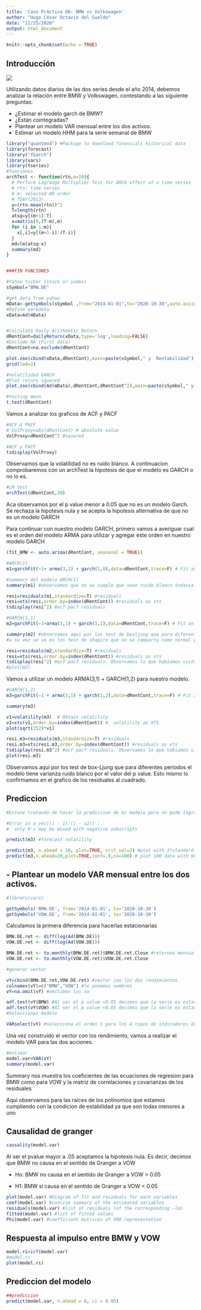 ```yaml
---
title: 'Caso Práctico 06: BMW vs Volkswagen'
author: "Hugo César Octavio del Sueldo"
date: "11/25/2020"
output: html_document
---
```


```r
knitr::opts_chunk$set(echo = TRUE)
```

## Introducción

![](/Users/octaviodelsueldo/Documents/CUNEF/Prediccion/Funciones_GARCH_VAR/imagen.png)

Utilizando datos diarios de las dos series desde el año 2014, debemos analizar la relación entre BMW y Volkswagen, contestando a las siguiente preguntas:

- ¿Estimar el modelo garch de BMW?
- ¿Están cointegradas?
- Plantear un modelo VAR mensual entre los dos activos.
- Estimar un modelo HHM para la serie semanal de BMW

```r
library("quantmod") #Package to download financials historical data 
library(forecast)
library("fGarch")
library(vars)
library(tseries)
#funciones
archTest <- function(rtn,m=10){
  # Perform Lagrange Multiplier Test for ARCH effect of a time series
  # rtn: time series
  # m: selected AR order
  # TSAY(2013)
  y=(rtn-mean(rtn))^2
  T=length(rtn)
  atsq=y[(m+1):T]
  x=matrix(0,(T-m),m)
  for (i in 1:m){
    x[,i]=y[(m+1-i):(T-i)]
  }
  md=lm(atsq~x)
  summary(md)
}


###FIN FUNCIONES
```



```r

#Yahoo ticker (stock or index) 
sSymbol="BMW.DE"

#get data from yahoo
mData<-getSymbols(sSymbol ,from="2014-01-01",to="2020-10-30",auto.assign=FALSE)
#Define workdata
xData=Ad(mData)



```





```r
#Calculate Daily Arithmetic Return
dRentCont=dailyReturn(xData,type='log',leading=FALSE)
#Exclude NA (First data)
dRentCont=na.exclude(dRentCont)

plot.zoo(cbind(xData,dRentCont),main=paste(sSymbol," y  Rentabilidad"),xlab="años",ylab=c("Precio","rentabilidad"))
grid(lwd=2)
```





```r
#Volatilidad GARCH
#Plot return squared
plot.zoo(cbind(Ad(mData),dRentCont,dRentCont^2),main=paste(sSymbol," y  Rentabilidad"),xlab="años",ylab=c("Precio","rentabilidad","Volatilidad"))

#testing mean
t.test(dRentCont)

```


Vamos a analizar los graficos de ACF y PACF
```r
#ACF & PACF 
# VolProxy=abs(dRentCont) # absolute value
VolProxy=dRentCont^2 #squared

#ACF y PACF
tsdisplay(VolProxy) 
```

Observamos que la volatilidad no es ruido blanco. A continuacion comprobaremos con un archTest la hipotesis de que el modelo es GARCH o no lo es.


```r
#LM test
archTest(dRentCont,20) 
```
Aca observamos por el p value menor a 0.05 que no es un modelo Garch. Se rechaza la hipotesis nula y se acepta la hipotesis alternativa de que no es un modelo GARCH


Para continuar con nuestro modelo GARCH, primero vamos a averiguar cual es el orden del modelo ARMA para utilizar y agregar este orden en nuestro modelo GARCH


```r
(fit_BMW <- auto.arima(dRentCont, seasonal = TRUE))
```


```r
#ARCH(1)
m1=garchFit(~1+ arma(3,1) + garch(1,0),data=dRentCont,trace=F) # Fit an ARCH(1) model

#summary del modelo ARCH(1)
summary(m1) #observamos que no se cumple que sean ruido blanco todavia

resi=residuals(m1,standardize=T) #residuals
resi=xts(resi,order.by=index(dRentCont)) #residuals as xts
tsdisplay(resi^2) #acf pacf residuals
```





```r
#GARCH(1,1)
m2=garchFit(~1+arma(3,1) + garch(1,1),data=dRentCont,trace=F) # Fit an GARCH(1,1) model

summary(m2) #observamos aqui por los test de boxljung que para diferentes periodos el modelo tiene varianza ruido blanco por el valor del p value
#a su vez se ve en los test de shapiro que no se comporta como normal y que en jarque bera que tiene un p value = 0 

resi=residuals(m2,standardize=T) #residuals
resi=xts(resi,order.by=index(dRentCont)) #residuals as xts
tsdisplay(resi^2) #acf pacf residuals. Observamos lo que habiamos visto antes, es decir, que se convierten en ruido blanco
#plot(m2)
```


Vamos a utilizar un modelo ARMA(3,1) + GARCH(1,2) para nuestro modelo.

```r
#GARCH(1,2)
m3=garchFit(~1 + arma(3,1) + garch(1,2),data=dRentCont,trace=F) # Fit an GARCH(1,2) model con el orden del modelo ARMA que conseguimos con el autoarima 

summary(m3) 

v1=volatility(m3)  # Obtain volatility
v1=xts(v1,order.by=index(dRentCont)) #  volatility as XTS
plot(sqrt(252)*v1)

resi.m3=residuals(m3,standardize=T) #residuals
resi.m3=xts(resi.m3,order.by=index(dRentCont)) #residuals as xts
tsdisplay(resi.m3^2) #acf pacf residuals. Observamos lo que habiamos visto antes, es decir, que se convierten en ruido blanco
plot(resi.m3)
```



Observamos aqui por los test de box-Ljung que para diferentes periodos el modelo tiene varianza ruido blanco por el valor del p value. Esto mismo lo confirmamos en el grafico de los residuales al cuadrado.

## Prediccion

```r
#Estuve tratando de hacer la prediccion de mi modelo pero no pude lograrlo porque el paquete tiene un error.

#Error in a_vec[(i - 1):(i - u2)] : 
#  only 0's may be mixed with negative subscripts

predict(m3) #forecast volatility

predict(m3, n.ahead = 10, plot=TRUE, crit_val=2) #plot with 2*standard error
predict(m3,n.ahead=20,plot=TRUE,conf=.9,nx=100) # plot 100 data with 90% confidence
```


## - Plantear un modelo VAR mensual entre los dos activos.


```r
#library(vars)

getSymbols('BMW.DE', from='2014-01-01', to='2020-10-30')
getSymbols('VOW.DE', from='2014-01-01', to='2020-10-30')

```

Calculamos la primera diferencia para hacerlas estacionarias

```r
BMW.DE.ret <- diff(log(Ad(BMW.DE))) 
VOW.DE.ret <- diff(log(Ad(VOW.DE)))
```

```r
BMW.DE.ret <- to.monthly(BMW.DE.ret)$BMW.DE.ret.Close #retornos mensuales
VOW.DE.ret <- to.monthly(VOW.DE.ret)$VOW.DE.ret.Close
```


```r
#generar vector

vY=cbind(BMW.DE.ret,VOW.DE.ret) #vector con los dos rendimientos
colnames(vY)=c("BMW","VOW") #le ponemos nombres
vY=na.omit(vY) #omitimos los na

adf.test(vY$BMW) #Al ser el p value <0.05 decimos que la serie es estacionaria
adf.test(vY$VOW) #Al ser el p value <0.05 decimos que la serie es estacionaria
#Seleccionar modelo

VARselect(vY) #selecciona el orden 1 para los 4 tipos de indicadores de seleccion de modelos VAR
```

Una vez construido el vector con los rendimiento, vamos a realizar el modelo VAR para las dos acciones. 

```r
#estimar
model.var=VAR(vY)
summary(model.var) 
```
Summary nos muestra los coeficientes de las ecuaciones de regresion para BMW como para VOW y la matriz de correlaciones y covarianzas de los residuales

Aqui observamos para las raices de los polinomios que estamos cumpliendo con la condicion de estabilidad ya que son todas menores a uno


## Causalidad de granger
```r
causality(model.var) 
```
Al ser el pvalue mayor a .05 aceptamos la hipotesis nula. Es decir, decimos que BMW no causa en el sentido de Granger a VOW

- Ho: BMW no causa en el sentido de Granger a VOW > 0.05

- H1: BMW si causa en el sentido de Granger a VOW < 0.05

```r
plot(model.var) #Diagram of fit and residuals for each variables
coef(model.var) #concise summary of the estimated variables
residuals(model.var) #list of residuals (of the corresponding ~lm)
fitted(model.var) #list of fitted values
Phi(model.var) #coefficient matrices of VMA representation
```

## Respuesta al impulso entre BMW y VOW

```r
model.ri=irf(model.var)
#model.ri
plot(model.ri)
```

## Prediccion del modelo
```r
##prediccion
predict(model.var, n.ahead = 8, ci = 0.95)
```

